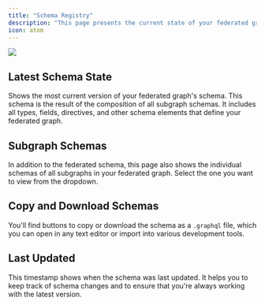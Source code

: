 ```yaml
---
title: "Schema Registry"
description: "This page presents the current state of your federated graph's schema and the schema of all its subgraphs."
icon: atom
---
```


<Frame caption="Schema Registry SDL view">
  <img src="/images/studio/image-4.png" />
</Frame>

## Latest Schema State

Shows the most current version of your federated graph's schema. This schema is the result of the composition of all subgraph schemas. It includes all types, fields, directives, and other schema elements that define your federated graph.

## Subgraph Schemas

In addition to the federated schema, this page also shows the individual schemas of all subgraphs in your federated graph. Select the one you want to view from the dropdown.

## Copy and Download Schemas

You'll find buttons to copy or download the schema as a `.graphql` file, which you can open in any text editor or import into various development tools.

## Last Updated

This timestamp shows when the schema was last updated. It helps you to keep track of schema changes and to ensure that you're always working with the latest version.
